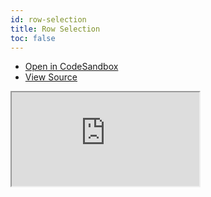 ```yaml
---
id: row-selection
title: Row Selection
toc: false
---
```


- [Open in CodeSandbox](https://codesandbox.io/s/github/tannerlinsley/react-table/tree/alpha/examples/react/row-selection)
- [View Source](https://github.com/tannerlinsley/react-table/tree/alpha/examples/react/row-selection)

<iframe
  src="https://codesandbox.io/embed/github/tannerlinsley/react-table/tree/alpha/examples/react/row-selection?autoresize=1&fontsize=14&theme=dark"
  title="tannerlinsley/react-table: row-selection"
  sandbox="allow-forms allow-modals allow-popups allow-presentation allow-same-origin allow-scripts"
  style={{
    width: '100%',
    height: '80vh',
    border: '0',
    borderRadius: 8,
    overflow: 'hidden',
    position: 'static',
    zIndex: 0,
  }}
></iframe>
